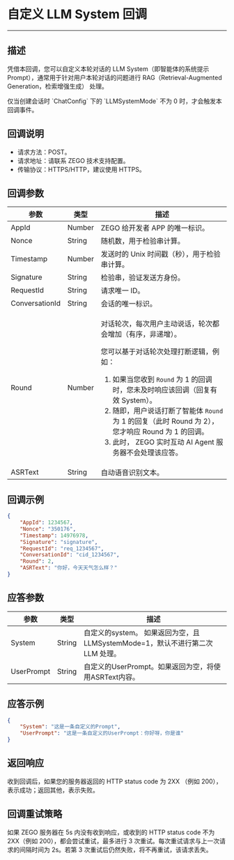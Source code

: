
# 自定义 LLM System 回调

- - -

## 描述

凭借本回调，您可以自定义本轮对话的 LLM System（即智能体的系统提示 Prompt），通常用于针对用户本轮对话的问题进行 RAG（Retrieval-Augmented Generation，检索增强生成） 处理。

<Note title="说明">
仅当创建会话时 `ChatConfig` 下的 `LLMSystemMode` 不为 0 时，才会触发本回调事件。
</Note>

## 回调说明

- 请求方法：POST。
- 请求地址：请联系 ZEGO 技术支持配置。
- 传输协议：HTTPS/HTTP，建议使用 HTTPS。

## 回调参数

| 参数 | 类型 | 描述 |
|------|------|------|
| AppId | Number | ZEGO 给开发者 APP 的唯一标识。 |
| Nonce | String | 随机数，用于检验串计算。 |
| Timestamp | Number | 发送时的 Unix 时间戳（秒），用于检验串计算。 |
| Signature | String | 检验串，验证发送方身份。 |
| RequestId | String | 请求唯一 ID。 |
| ConversationId | String | 会话的唯一标识。 |
| Round | Number | <p>对话轮次，每次用户主动说话，轮次都会增加（有序，非递增）。</p><p>您可以基于对话轮次处理打断逻辑，例如：</p><ol><li>如果当您收到 `Round` 为 1 的回调时，您未及时响应该回调（回复有效 System）。</li><li>随即，用户说话打断了智能体 `Round` 为 1 的回复（此时 Round 为 2），您才响应 Round 为 1 的回调。</li><li>此时， ZEGO 实时互动 AI Agent 服务器不会处理该应答。</li></ol> |
| ASRText | String | 自动语音识别文本。 |

## 回调示例

```json
{
    "AppId": 1234567,
    "Nonce": "350176",
    "Timestamp": 14976978,
    "Signature": "signature",
    "RequestId": "req_1234567",
    "ConversationId": "cid_1234567",
    "Round": 2,
    "ASRText": "你好，今天天气怎么样？"
}
```

## 应答参数

| 参数 | 类型 | 描述 |
|------|------|------|
| System | String | 自定义的system。 如果返回为空，且LLMSystemMode=1，默认不进行第二次LLM 处理。 |
| UserPrompt |String |自定义的UserPrompt。如果返回为空，将使用ASRText内容。 |

## 应答示例

```json
{
    "System": "这是一条自定义的Prompt",
    "UserPrompt": "这是一条自定义的UserPrompt：你好呀，你是谁"
}
```

## 返回响应

收到回调后，如果您的服务器返回的 HTTP status code 为 2XX （例如 200），表示成功；返回其他，表示失败。

## 回调重试策略

如果 ZEGO 服务器在 5s 内没有收到响应，或收到的 HTTP status code 不为 2XX（例如 200），都会尝试重试，最多进行 3 次重试。每次重试请求与上一次请求的间隔时间为 2s。若第 3 次重试后仍然失败，将不再重试，该请求丢失。
